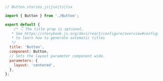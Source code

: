 ```js
// Button.stories.js|jsx|ts|tsx

import { Button } from './Button';

export default {
    /* 👇 The title prop is optional.
   * See https://storybook.js.org/docs/react/configure/overview#configure-story-loading
   * to learn how to generate automatic titles
   */
  title: 'Button',
  component: Button,
  // Sets the layout parameter component wide.
  parameters: {
    layout: 'centered',
  },
};
```